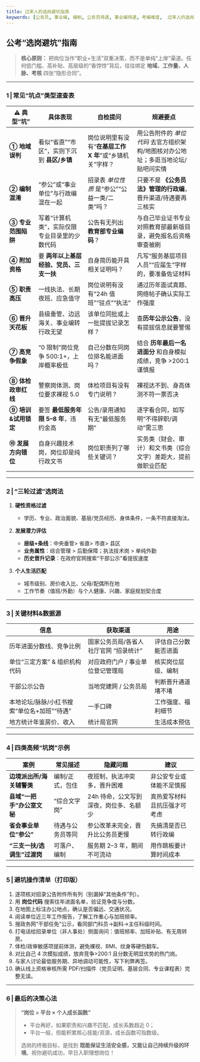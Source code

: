 ```yaml
---
title: 过来人的选岗避坑指南
keywords: [公务员, 事业编, 编制, 公务员待遇, 事业编待遇, 考编难度,  过来人的选岗避坑指南]
---
```





## 公考“选岗避坑”指南

> **核心原则：** 把岗位当作“职业+生活”双重决策，而不是单纯“上岸”渠道。任何低门槛、高补贴、高层级的“香饽饽”背后，往往绑定 **地域、工作量、人脉、考核** 四张“隐形合同”。

---

### 1 | 常见“坑点”类型速查表

| ⚠️ 典型“坑”      | 具体表现                       | 自检提问                              | 规避要点                                        |
| ------------- | -------------------------- | --------------------------------- | ------------------------------------------- |
| **① 地域误判**    | 看似“省直”“市区”，实则下沉到 **县区/乡镇** | 岗位说明里有没有“**在基层工作 X 年**”或“乡镇机关”字样？ | 用公告附件的 *单位代码* 去官方组织架构/地图核对办公地址；多逛当地论坛/贴吧问实情 |
| **② 编制混淆**    | “参公”或“事业单位”与行政编混在一起        | 招录表 *单位性质* 是“参公”“公益一类/二类”吗？       | 只要不是 **《公务员法》管理的行政编**，晋升渠道/待遇要再三核实          |
| **③ 专业范围陷阱**  | 写着“计算机类”，实际仅限专业目录里的少数代码    | 公告有无列出 **教育部专业编码**？               | 与自己毕业证书专业对照教育部最新版目录，避免报名后资格审查被刷             |
| **④ 附加资格**    | 要 **两年以上基层经验、党员、三支一扶**     | 自身简历能开具相关证明吗？                     | 凡写“服务基层项目人员”“应届生”字样的，要准备佐证材料                |
| **⑤ 职责高压**    | 一线执法、长期夜班、应急值守             | 岗位说明有没有“24h 值班”“驻点”“执法”           | 通过历年面试真题、网络帖子确认实际工作强度                       |
| **⑥ 晋升天花板**   | 县级垂管、边远海关、事业编转行政无望         | 该单位同批或上一批提拔记录怎样？                  | 查**历年公示公告**，没有提拔信息就要警惕                      |
| **⑦ 高竞争假象**   | “0 限制”岗位竞争 500:1+，上岸概率极低   | 自己分数在同岗位排名能进面吗？                   | 结合 **历年最后一名进面分** 和自身模拟成绩，竞争 >200:1 谨慎报      |
| **⑧ 体检政审红线**  | 警察岗体测、岗位要求裸视 5.0           | 体检项目有没有专门说明？                      | 裸视达不到、身高体测不符一票否决                            |
| **⑨ 培训&试用锁定** | 要签 **最低服务年限 5–8 年**，违约金高   | 公告/录用通知有无“最低服务期”                  | 逐字看合同，如写明“不得辞职/调动”需三思                       |
| **⑩ 发展方向错位**  | 自身兴趣技术岗，岗位却是纯行政文书          | 岗位职责列了哪些关键词？                      | 实务类（财会、审计）和文书类（综合文字）差距大，提前做职业匹配             |

---

### 2 | “三轮过滤”选岗法

1. **硬性资格过滤**

   * 学历、专业、政治面貌、基层/党员经历、身体条件，一条不符直接淘汰。

2. **发展潜力评估**

   * **层级+条线**：中央垂管> 省直> 市直> 县区
   * **业务属性**：综合管理 > 后勤保障；执法技术岗 > 单纯外勤
   * **历史晋升记录**：在政府官网搜索“干部公示”看提拔速度

3. **个人生活匹配**

   * 城市级别、房价收入比、父母/配偶所在地
   * 工作节奏（值班/外勤）与个人健康、兴趣、家庭规划契合度

---

### 3 | 关键材料&数据源

| 信息                        | 获取渠道                  | 用途         |
| ------------------------- | --------------------- | ---------- |
| 历年进面分数线、竞争比例              | 国家公务员局/各省人社厅官网 “招录统计” | 评估自己分数能否进面 |
| 单位“三定方案” & 组织机构代码         | 对应政府门户 / 事业单位登记管理局    | 核实岗位层级、编制  |
| 干部公示公告                    | 当地党建网 / 公务员局          | 判断晋升通道堵不堵  |
| 本地论坛/脉脉/小红书搜索“单位名+加班”“待遇” | 一手口碑                  | 工作强度、福利细节  |
| 地方统计年鉴房价、收入               | 统计局官网                 | 生活成本预估     |

---

### 4 | 四类高频“坑岗”示例

| 案例                | 常见描述     | 隐藏问题                  | 建议             |
| ----------------- | -------- | --------------------- | -------------- |
| **边境派出所/海关辅警类**   | 编制/正式，包住 | 夜班制，执法冲突多，晋升困难        | 非公安专业或体能不足慎报   |
| **县域“一把手”办公室文秘**  | “综合文字岗”  | 24h 待命，公文写到深夜，岗位多、名额少 | 真热爱写材料且抗压强才可考虑 |
| **省会事业单位“参公”**    | 待遇与公务员等同 | 参公改革未完全，晋升比公务员更慢      | 先搞清是否已转行政编     |
| **“三支一扶/选调生”过渡岗** | 可落户、编制   | 服务期 2–3 年，期间不可流动      | 用作跳板要计算时间成本    |

---

### 5 | 避坑操作清单（打印版）

1. 逐项核对招录公告附件所有列（别漏掉“其他条件”列）。
2. 用 **岗位代码** 搜索往年进面名单，验证竞争度与分数。
3. 在地图上标注办公地点，确认是否偏远、交通状况。
4. 阅读单位近三年工作报告，了解工作重心与加班频率。
5. 搜政务网“干部任免”公示，看同部门科员→副科→主任科级时间。
6. 打电话给招录单位（非人事处）侧面询问：值班频率、加班补贴、有无周转房。
7. 体检/政审敏感项提前体测，避免裸视、BMI、纹身等硬伤翻车。
8. 对比自己 4 次模拟成绩，放弃竞争>200:1 且分数无明显优势的热门岗。
9. 与家人讨论最低服务期、异地调动可能性，写下利弊再签。
10. 确认线上资格审核所需 PDF/扫描件（党员证明、基层合同、专业课程表）完整无误。

---

### 6 | 最后的决策心法

> **“岗位 = 平台 × 个人成长函数”**
>
> * 平台再好，如果职责和兴趣不匹配，成长系数趋近 0；
> * 平台一般，但能积累核心技能/资源，成长函数可指数级。
>
> 选岗的终极目标，是找到 **既能保证生活安全感，又能让自己持续升级的环境**。祝你避坑成功，早日入职理想岗位！

<FollowMe />